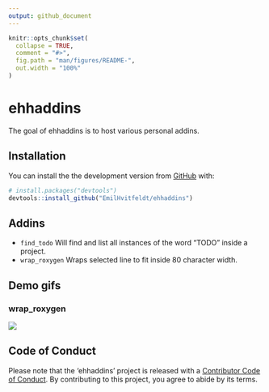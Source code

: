 ```yaml
---
output: github_document
---
```


<!-- README.md is generated from README.Rmd. Please edit that file -->

```r
knitr::opts_chunk$set(
  collapse = TRUE,
  comment = "#>",
  fig.path = "man/figures/README-",
  out.width = "100%"
)
```
# ehhaddins

<!-- badges: start -->
<!-- badges: end -->

The goal of ehhaddins is to host various personal addins.

## Installation

You can install the the development version from [GitHub](https://github.com/) with:

``` r
# install.packages("devtools")
devtools::install_github("EmilHvitfeldt/ehhaddins")
```

## Addins

- `find_todo` Will find and list all instances of the word "TODO" inside a project.
- `wrap_roxygen` Wraps selected line to fit inside 80 character width.

## Demo gifs

### wrap_roxygen

![](gifs/wrap_roxygen.gif)

## Code of Conduct

Please note that the 'ehhaddins' project is released with a [Contributor Code of Conduct](CODE_OF_CONDUCT.md). By contributing to this project, you agree to abide by its terms.
